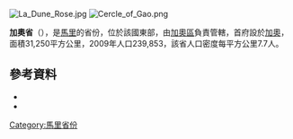 [[Image:La_Dune_Rose.jpg|right]]
[[Image:Cercle_of_Gao.png|right]]

'''加奧省'''（{{lang-fr|Cercle de Gao}}），是[[馬里|馬里]]的省份，位於該國東部，由[[加奧區|加奧區]]負責管轄，首府設於[[加奧|加奧]]，面積31,250平方公里，2009年人口239,853，該省人口密度每平方公里7.7人。

==參考資料==
*{{citation | title=Synthèsis des Plans de Securité Alimentaire des Communes du Cercle de Gao 2005-2009 | publisher=Commissariat à la Sécurité Alimentaire, République du Mali, USAID-Mali | year=2005 | url=http://www.aec.msu.edu/fs2/mali_fd_strtgy/plans/gao/Gao/P_S_A_Cercle_GAO_vfb.pdf | language=fr | deadurl=yes | archiveurl=https://web.archive.org/web/20110720004440/http://www.aec.msu.edu/fs2/mali_fd_strtgy/plans/gao/Gao/P_S_A_Cercle_GAO_vfb.pdf | archivedate=2011年7月20日 | df= | accessdate=2015年7月11日 }}
*{{citation |url=http://instat.gov.ml/documentation/gao.pdf |publisher=République de Mali: Institut National de la Statistique |title=Resultats Provisoires RGPH 2009 (Région de Gao) |language=fr |deadurl=yes |archiveurl=https://web.archive.org/web/20110722215718/http://instat.gov.ml/documentation/gao.pdf |archivedate=2011-07-22 |accessdate=2015-07-11 }}

{{coord|16|45|N|0|35|E|dim:360000_region:ML-7_type:adm2nd_source:dewiki|display=title}}

{{加奧區}}

[[Category:馬里省份|Category:馬里省份]]


{{Mali-geo-stub}}